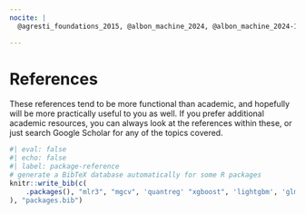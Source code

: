 ```yaml
---
nocite: |
  @agresti_foundations_2015, @albon_machine_2024, @albon_machine_2024-1, @amazon_what_2024, @andrej_karpathy_lets_2024, @angelopoulos_gentle_2022, @arel-bundock_marginal_2024, @bai_understanding_2021, @barrett_causal_2024, @belkin_reconciling_2019, @biecek_explanatory_2020, @bischl_applied_2024, @bishop_pattern_2006, @boehmke_hands-machine_2020, @boykis_what_2023, @brownlee_gentle_2016, @brownlee_gentle_2019, @brownlee_gradient_2021, @brownlee_how_2020, @burges_learning_2005, @burges_ranknet_2016, @burkner_ordinal_2019, @bycroft_llm_2023, @carpenter_prior_2023, @causalml_causalml_2023, @cawley_over-fitting_2010, @chawla_smote_2002, @chernozhukov_applied_2024, @clark_bayesian_2022, @clark_deep_2022, @clark_generalized_2022, @clark_graphical_2018, @clark_mixed_2023, @clark_model_2021, @clark_practical_2020, @clark_thinking_2018, @clark_this_2021, @cohen_statistical_2009, @cross_validated_answer_2011, @cross_validated_answer_2020, @cross_validated_answer_2021, @cross_validated_why_2016, @cunningham_causal_2023, @dahabreh_causal_2024, @databricks_what_2019, @davison_bootstrap_1997, @dobson_introduction_2018, @dunn_distribution-free_2020, @dunn_generalized_2018, @efron_introduction_1994, @facure_alves_causal_2022, @fahrmeir_regression_2021, @faraway_extending_2016, @faraway_linear_2014, @ferrari_beta_2004, @fleuret_little_2023, @fortuner_machine_2023, @fox_applied_2015, @gelman_advanced_2024, @gelman_bayesian_2013, @gelman_data_2006, @gelman_garden_2013, @gelman_regression_2020, @gelman_what_2013, @goodfellow_deep_2016, @google_classification_2024, @google_imbalanced_2023, @google_introduction_2023, @google_machine_2023, @google_reducing_2024, @google_what_2024, @greene_econometric_2017, @grolemund_welcome_2023, @hardin_generalized_2018, @harrell_regression_2015, @hastie_elements_2017, @heiss_marginalia_2022, @hernan_c-word_2018, @hernan_causal_2012, @howard_practical_2024, @hugging_face_byte-pair_2024, @hvitfeldt_feature_2024, @hyndman_forecasting_2021, @ivanova_comprehension_2020, @james_introduction_2021, @jiang_visual_2020, @jordan_introduction_2018, @kirillov_segment_2023, @koenker_galton_2000, @koenker_quantile_2005, @kruschke_doing_2010, @kuhn_applied_2023, @kuhn_tidy_2023, @kunzel_metalearners_2019, @lang_mlr3_2019, @lee_deep_2017, @leech_questionable_2024, @lones_how_2024, @mahr_random_2021, @masis_interpretable_2023, @mccullagh_generalized_2019, @mcculloch_logical_1943, @mcelreath_statistical_2020, @mckinney_python_2023, @microsoft_generative_2024, @molnar_interpretable_2023, @monroe_imbalanced_2024, @morgan_counterfactuals_2014, @murphy_machine_2012, @murphy_probabilistic_2023, @navarro_learning_2018, @neal_priors_1996, @nelder_generalized_1972, @niculescu-mizil_predicting_2005, @pearl_causal_2009, @pearl_causal_2022, @peng_r_2022, @penn_state_54_2018, @pochinkov_llm_2023, @pok_how_2020, @power_grokking_2022, @prince_understanding_2023, @quantmetry_mapie_2024, @raschka_about_2014, @raschka_build_2023, @raschka_machine_2022, @raschka_machine_2023, @rasmussen_gaussian_2005, @ripley_pattern_1996, @roback_beyond_2021, @roberts_neural_2000, @rocca_handling_2019, @rovine_peirce_2004, @schmidhuber_annotated_2022, @scikit-learn_116_2023, @scikit-learn_nested_2023, @sen_decoder-only_2024, @shalizi_f-tests_2015, @shevchenko_types_2023, @shorten_text_2021, @simpson_using_2021, @stackexchange_are_2015, @statquest_with_josh_starmer_bootstrapping_2021, @statquest_with_josh_starmer_gradient_2019, @statquest_with_josh_starmer_stochastic_2019, @turrell_python_2024, @ucla_advanced_research_computing_faq_2023, @ucla_advanced_research_computing_faq_2023-1, @ushey_arrays_2024, @vanderplas_python_2016, @vaswani_attention_2017, @vig_deconstructing_2019, @walker_analyzing_2023, @weed_learning_2021, @welchowski_techniques_2022, @wikipedia_cross-entropy_2024, @wikipedia_exponential_2024, @wikipedia_gradient_2024, @wikipedia_relationships_2023, @wikipedia_replication_2024, @witten_bias-variance_2020, @wood_generalized_2017, @wooldridge_introductory_2012, @yeh_ai_2024, @zhang_dive_2023

---
```



# References

These references tend to be more functional than academic, and hopefully will be more practically useful to you as well. If you prefer additional academic resources, you can always look at the references within these, or just search Google Scholar for any of the topics covered.

::: {#refs}
:::


```r
#| eval: false
#| echo: false
#| label: package-reference
# generate a BibTeX database automatically for some R packages
knitr::write_bib(c(
    .packages(), "mlr3", "mgcv", 'quantreg' "xgboost", 'lightgbm', 'glmnet'
), "packages.bib")
```

